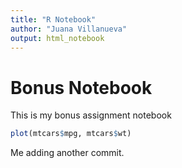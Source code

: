 ```yaml
---
title: "R Notebook"
author: "Juana Villanueva"
output: html_notebook
---
```


# Bonus Notebook

This is my bonus assignment notebook

```r
plot(mtcars$mpg, mtcars$wt)
```

Me adding another commit.